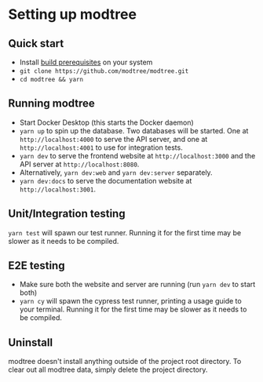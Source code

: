 # Setting up modtree

## Quick start

- Install [build prerequisites](#build-prerequisites) on your system
- `git clone https://github.com/modtree/modtree.git`
- `cd modtree && yarn`

## Running modtree

- Start Docker Desktop (this starts the Docker daemon)
- `yarn up` to spin up the database. Two databases will be started. One at `http://localhost:4000` to serve the API server, and one at `http://localhost:4001` to use for integration tests.
- `yarn dev` to serve the frontend website at `http://localhost:3000` and the API server at `http://localhost:8080`.
- Alternatively, `yarn dev:web` and `yarn dev:server` separately.
- `yarn dev:docs` to serve the documentation website at `http://localhost:3001`.

## Unit/Integration testing

`yarn test` will spawn our test runner. Running it for the first time may be slower as it needs to be compiled.

## E2E testing

- Make sure both the website and server are running (run `yarn dev` to start both)
- `yarn cy` will spawn the cypress test runner, printing a usage guide to your terminal. Running it for the first time may be slower as it needs to be compiled.

## Uninstall

modtree doesn't install anything outside of the project root
directory. To clear out all modtree data, simply delete the project
directory.

